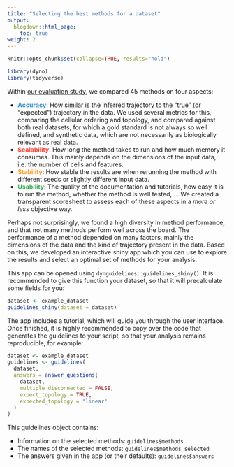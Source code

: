 ```yaml
---
title: "Selecting the best methods for a dataset"
output:
  blogdown::html_page:
    toc: true
weight: 2
---
```


```r
knitr::opts_chunk$set(collapse=TRUE, results="hold")
```

```r
library(dyno)
library(tidyverse)
```

Within [our evaluation study](https://doi.org/10.1038/s41587-019-0071-9), we compared 45 methods on four aspects:

* <span style="color:#4292c6;font-weight:bold">Accuracy</span>: How similar is the inferred trajectory to the "true" (or "expected") trajectory in the data. We used several metrics for this, comparing the cellular ordering and topology, and compared against both real datasets, for which a gold standard is not always so well defined, and synthetic data, which are not necessarily as biologically relevant as real data.
* <span style="color:#f6483a;font-weight:bold">Scalability</span>: How long the method takes to run and how much memory it consumes. This mainly depends on the dimensions of the input data, i.e. the number of cells and features.
* <span style="color:#fe9929;font-weight:bold">Stability</span>: How stable the results are when rerunning the method with different seeds or slightly different input data.
* <span style="color:#41ab5d;font-weight:bold">Usability</span>: The quality of the documentation and tutorials, how easy it is to run the method, whether the method is well tested, ... We created a transparent scoresheet to assess each of these aspects in a _more or less_ objective way.

Perhaps not surprisingly, we found a high diversity in method performance, and that not many methods perform well across the board. The performance of a method depended on many factors, mainly the dimensions of the data and the kind of trajectory present in the data. Based on this, we developed an interactive shiny app which you can use to explore the results and select an optimal set of methods for your analysis.

This app can be opened using `dynguidelines::guidelines_shiny()`. It is recommended to give this function your dataset, so that it will precalculate some fields for you:

```r
dataset <- example_dataset
guidelines_shiny(dataset = dataset)
```

The app includes a tutorial, which will guide you through the user interface. Once finished, it is highly recommended to copy over the code that generates the guidelines to your script, so that your analysis remains reproducible, for example:

```r
dataset <- example_dataset
guidelines <- guidelines(
  dataset,
  answers = answer_questions(
    dataset,
    multiple_disconnected = FALSE,
    expect_topology = TRUE,
    expected_topology = "linear"
  )
)
```

This guidelines object contains:

- Information on the selected methods: `guidelines$methods`
- The names of the selected methods: `guidelines$methods_selected`
- The answers given in the app (or their defaults): `guidelines$answers`
